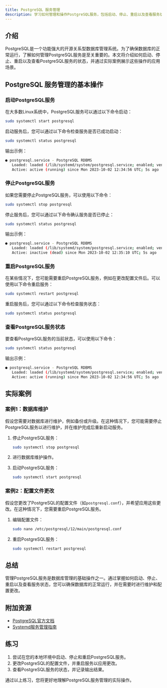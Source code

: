 ```yaml
---
title: PostgreSQL 服务管理
description: 学习如何管理和操作PostgreSQL服务，包括启动、停止、重启以及查看服务状态等基本操作。
---
```


## 介绍

PostgreSQL是一个功能强大的开源关系型数据库管理系统。为了确保数据库的正常运行，了解如何管理PostgreSQL服务是至关重要的。本文将介绍如何启动、停止、重启以及查看PostgreSQL服务的状态，并通过实际案例展示这些操作的应用场景。

## PostgreSQL 服务管理的基本操作

### 启动PostgreSQL服务

在大多数Linux系统中，PostgreSQL服务可以通过以下命令启动：

```bash
sudo systemctl start postgresql
```

启动服务后，您可以通过以下命令检查服务是否已成功启动：

```bash
sudo systemctl status postgresql
```

输出示例：

```bash
● postgresql.service - PostgreSQL RDBMS
   Loaded: loaded (/lib/systemd/system/postgresql.service; enabled; vendor preset: enabled)
   Active: active (running) since Mon 2023-10-02 12:34:56 UTC; 5s ago
```

### 停止PostgreSQL服务

如果您需要停止PostgreSQL服务，可以使用以下命令：

```bash
sudo systemctl stop postgresql
```

停止服务后，您可以通过以下命令确认服务是否已停止：

```bash
sudo systemctl status postgresql
```

输出示例：

```bash
● postgresql.service - PostgreSQL RDBMS
   Loaded: loaded (/lib/systemd/system/postgresql.service; enabled; vendor preset: enabled)
   Active: inactive (dead) since Mon 2023-10-02 12:35:10 UTC; 5s ago
```

### 重启PostgreSQL服务

在某些情况下，您可能需要重启PostgreSQL服务，例如在更改配置文件后。可以使用以下命令重启服务：

```bash
sudo systemctl restart postgresql
```

重启服务后，您可以通过以下命令检查服务状态：

```bash
sudo systemctl status postgresql
```

### 查看PostgreSQL服务状态

要查看PostgreSQL服务的当前状态，可以使用以下命令：

```bash
sudo systemctl status postgresql
```

输出示例：

```bash
● postgresql.service - PostgreSQL RDBMS
   Loaded: loaded (/lib/systemd/system/postgresql.service; enabled; vendor preset: enabled)
   Active: active (running) since Mon 2023-10-02 12:34:56 UTC; 5s ago
```

## 实际案例

### 案例1：数据库维护

假设您需要对数据库进行维护，例如备份或升级。在这种情况下，您可能需要停止PostgreSQL服务以进行维护，并在维护完成后重新启动服务。

1. 停止PostgreSQL服务：

   ```bash
   sudo systemctl stop postgresql
   ```

2. 进行数据库维护操作。

3. 启动PostgreSQL服务：

   ```bash
   sudo systemctl start postgresql
   ```

### 案例2：配置文件更改

假设您更改了PostgreSQL的配置文件（如`postgresql.conf`），并希望应用这些更改。在这种情况下，您需要重启PostgreSQL服务。

1. 编辑配置文件：

   ```bash
   sudo nano /etc/postgresql/12/main/postgresql.conf
   ```

2. 重启PostgreSQL服务：

   ```bash
   sudo systemctl restart postgresql
   ```

## 总结

管理PostgreSQL服务是数据库管理的基础操作之一。通过掌握如何启动、停止、重启以及查看服务状态，您可以确保数据库的正常运行，并在需要时进行维护和配置更改。

## 附加资源

- [PostgreSQL官方文档](https://www.postgresql.org/docs/)
- [Systemd服务管理指南](https://www.freedesktop.org/wiki/Software/systemd/)

## 练习

1. 尝试在您的本地环境中启动、停止和重启PostgreSQL服务。
2. 更改PostgreSQL的配置文件，并重启服务以应用更改。
3. 查看PostgreSQL服务的状态，并记录输出结果。

通过以上练习，您将更好地理解PostgreSQL服务管理的实际操作。